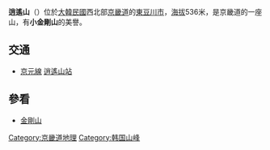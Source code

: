 {{Request translation|ko}}

{{Otheruses|逍遥山站}}
{{Infobox mountain
| name              = 逍遥山
| other_name        = 
| etymology         = 
| native_name       = 
| native_name_lang  = 
| translation       = 
| pronunciation     = 
| photo             = [[File:Soyosan.jpg|300px]]
| photo_size        = 
| photo_alt         = 
| photo_caption     = 秋天的逍遥山
| map               = 
| map_image         = [[File:South_Korea_physical_map.svg|200px]]
| map_alt           = 
| map_caption       = 
| map_relief        = 
| map_size          = 
| location          = {{KOR}} [[京畿道|京畿道]] [[東豆川市|東豆川市]]
| label             = 
| label_position    = 
| elevation         = 536米
| elevation_m       = 
| elevation_ft      = 
| elevation_ref     = 
| prominence        = 
| prominence_m      = 
| prominence_ft     = 
| prominence_ref    = 
| isolation         = 
| isolation_km      = 
| isolation_mi      = 
| isolation_ref     = 
| parent_peak       = 
| listing           = 
| range             = 
| coordinates       = {{coord|37.942624|127.087808|format=dms|display=inline,title|type:mountain_region:KR}}
| coordinates_ref   = 
| topo              = 
| type              = 
| age               = 
| geology           = 
| volcanic_arc      = 
| volcanic_belt     = 
| volcanic_field    = 
| volcanic_arc/belt = 
| last_eruption     = 
| first_ascent      = 
| easiest_route     = 
| normal_route      = 
| access            = 
| child             = 
| embedded          = 
}}

'''逍遙山'''（{{lang-ko|'''소요산'''}}）位於[[大韓民國|大韓民國]]西北部[[京畿道|京畿道]]的[[東豆川市|東豆川市]]，[[海拔|海拔]]536米，是京畿道的一座山，有'''小金剛山'''的美譽。

== 交通 ==
* [[京元線|京元線]] [[逍遙山站|逍遙山站]]

== 參看 ==
* [[金剛山_(朝鮮)|金剛山]]

{{korea-stub}}
{{韓國100名山}}
{{DEFAULTSORT:Soyosan}}
[[Category:京畿道地理|Category:京畿道地理]]
[[Category:韩国山峰|Category:韩国山峰]]